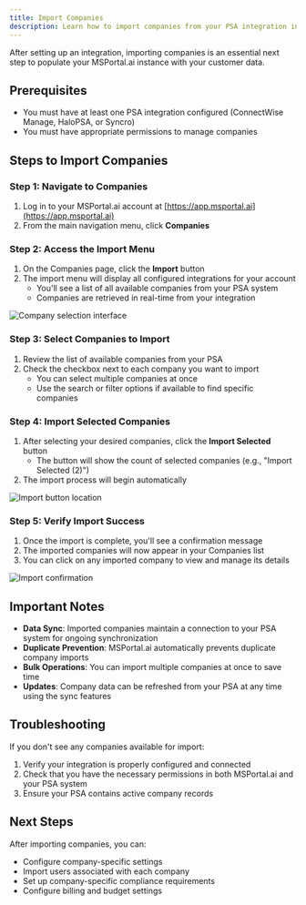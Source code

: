 ```yaml
---
title: Import Companies
description: Learn how to import companies from your PSA integration into MSPortal.ai
---
```



After setting up an integration, importing companies is an essential next step to populate your MSPortal.ai instance with your customer data.

## Prerequisites

- You must have at least one PSA integration configured (ConnectWise Manage, HaloPSA, or Syncro)
- You must have appropriate permissions to manage companies

## Steps to Import Companies

### Step 1: Navigate to Companies

1. Log in to your MSPortal.ai account at [https://app.msportal.ai](https://app.msportal.ai)
2. From the main navigation menu, click **Companies**

### Step 2: Access the Import Menu

1. On the Companies page, click the **Import** button
2. The import menu will display all configured integrations for your account
   - You'll see a list of all available companies from your PSA system
   - Companies are retrieved in real-time from your integration

![Company selection interface](https://colony-recorder.s3.amazonaws.com/files/2025-09-22/7905a38d-7ab1-484e-b619-b7f691514001/stack_animation.webp)

### Step 3: Select Companies to Import

1. Review the list of available companies from your PSA
2. Check the checkbox next to each company you want to import
   - You can select multiple companies at once
   - Use the search or filter options if available to find specific companies

### Step 4: Import Selected Companies

1. After selecting your desired companies, click the **Import Selected** button
   - The button will show the count of selected companies (e.g., "Import Selected (2)")
2. The import process will begin automatically

![Import button location](https://ajeuwbhvhr.cloudimg.io/https://colony-recorder.s3.amazonaws.com/files/2025-09-22/1df090c1-7529-4ebc-90e2-a4eb22ba0853/ascreenshot.jpeg?tl_px=530,0&br_px=1907,769&force_format=jpeg&q=100&width=1120.0&wat=1&wat_opacity=0.7&wat_gravity=northwest&wat_url=https://colony-recorder.s3.us-west-1.amazonaws.com/images/watermarks/FB923C_standard.png&wat_pad=624,108)

### Step 5: Verify Import Success

1. Once the import is complete, you'll see a confirmation message
2. The imported companies will now appear in your Companies list
3. You can click on any imported company to view and manage its details

![Import confirmation](https://ajeuwbhvhr.cloudimg.io/https://colony-recorder.s3.amazonaws.com/files/2025-09-22/09ab8aed-e18e-4ea6-824f-1e207af6c463/ascreenshot.jpeg?tl_px=530,0&br_px=1907,769&force_format=jpeg&q=100&width=1120.0&wat=1&wat_opacity=0.7&wat_gravity=northwest&wat_url=https://colony-recorder.s3.us-west-1.amazonaws.com/images/watermarks/FB923C_standard.png&wat_pad=1053,-11)

## Important Notes

- **Data Sync**: Imported companies maintain a connection to your PSA system for ongoing synchronization
- **Duplicate Prevention**: MSPortal.ai automatically prevents duplicate company imports
- **Bulk Operations**: You can import multiple companies at once to save time
- **Updates**: Company data can be refreshed from your PSA at any time using the sync features

## Troubleshooting

If you don't see any companies available for import:
1. Verify your integration is properly configured and connected
2. Check that you have the necessary permissions in both MSPortal.ai and your PSA system
3. Ensure your PSA contains active company records

## Next Steps

After importing companies, you can:
- Configure company-specific settings
- Import users associated with each company
- Set up company-specific compliance requirements
- Configure billing and budget settings
